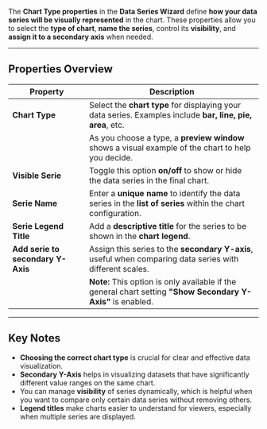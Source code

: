 
The **Chart Type properties** in the **Data Series Wizard** define **how your data series will be visually represented** in the chart. These properties allow you to select the **type of chart**, **name the series**, control its **visibility**, and **assign it to a secondary axis** when needed.

---

## **Properties Overview**

| **Property**                   | **Description**                                                                                                 |
|-------------------------------|-----------------------------------------------------------------------------------------------------------------|
| **Chart Type**                 | Select the **chart type** for displaying your data series. Examples include **bar, line, pie, area**, etc.       |
|                               | As you choose a type, a **preview window** shows a visual example of the chart to help you decide.              |
| **Visible Serie**              | Toggle this option **on/off** to show or hide the data series in the final chart.                                |
| **Serie Name**                 | Enter a **unique name** to identify the data series in the **list of series** within the chart configuration.   |
| **Serie Legend Title**         | Add a **descriptive title** for the series to be shown in the **chart legend**.                                  |
| **Add serie to secondary Y-Axis** | Assign this series to the **secondary Y-axis**, useful when comparing data series with different scales.        |
|                               | **Note:** This option is only available if the general chart setting **"Show Secondary Y-Axis"** is enabled.    |

---

## **Key Notes**
- **Choosing the correct chart type** is crucial for clear and effective data visualization.
- **Secondary Y-Axis** helps in visualizing datasets that have significantly different value ranges on the same chart.
- You can manage **visibility** of series dynamically, which is helpful when you want to compare only certain data series without removing others.
- **Legend titles** make charts easier to understand for viewers, especially when multiple series are displayed.

